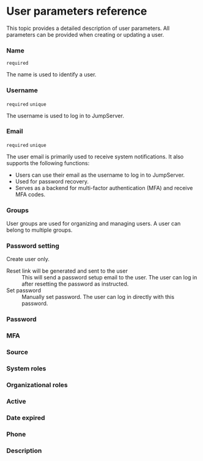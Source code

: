 # User parameters reference

This topic provides a detailed description of user parameters. All parameters can be provided when creating or updating a user.

### Name

`required`

The name is used to identify a user.

### Username

`required` `unique`

The username is used to log in to JumpServer.

### Email

`required` `unique`

The user email is primarily used to receive system notifications. It also supports the following functions:
* Users can use their email as the username to log in to JumpServer.
* Used for password recovery.
* Serves as a backend for multi-factor authentication (MFA) and receive MFA codes.

### Groups

User groups are used for organizing and managing users. A user can belong to multiple groups.

### Password setting

Create user only.

<dl>

<dt>Reset link will be generated and sent to the user</dt>
<dd>
This will send a password setup email to the user. The user can log in after resetting the password as instructed.
</dd>

<dt>Set password</dt>
<dd>
Manually set password. The user can log in directly with this password.
</dd>

</dl>

### Password

### MFA

### Source

### System roles

### Organizational roles

### Active

### Date expired

### Phone
 
### Description